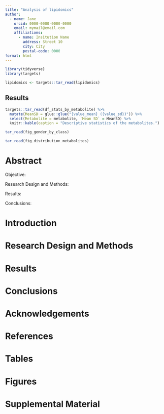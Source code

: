 ```yaml
---
title: "Analysis of lipidomics"
author:
  - name: Jane
    orcid: 0000-0000-0000-0000
    email: mymail@email.com
    affiliations:
      - name: Insitution Name
        address: Street 10
        city: City
        postal-code: 0000
format: html
---
```


```r
library(tidyverse)
library(targets)

lipidomics <- targets::tar_read(lipidomics)
```

## Results

```r
targets::tar_read(df_stats_by_metabolite) %>%
  mutate(MeanSD = glue::glue("{value_mean} ({value_sd})")) %>%
  select(Metabolite = metabolite, `Mean SD` = MeanSD) %>%
  knitr::kable(caption = "Descriptive statistics of the metabolites.")
```

```r
tar_read(fig_gender_by_class)
```

```r
tar_read(fig_distribution_metabolites)
```

# Abstract

Objective:

Research Design and Methods:

Results:

Conclusions:

# Introduction

# Research Design and Methods

# Results

# Conclusions

# Acknowledgements

# References

# Tables

# Figures

# Supplemental Material
